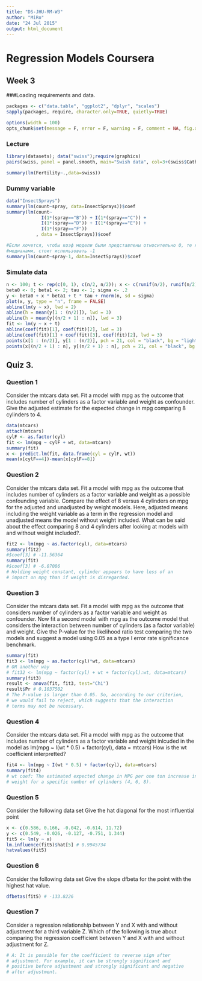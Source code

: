 ```yaml
---
title: "DS-JHU-RM-W3"
author: "MiRo"
date: "24 Jul 2015"
output: html_document
---
```


# Regression Models Coursera
## Week 3
###Loading requirements and data.
```r
packages <- c("data.table", "ggplot2", "dplyr", "scales")
sapply(packages, require, character.only=TRUE, quietly=TRUE)

options(width = 100)
opts_chunk$set(message = F, error = F, warning = F, comment = NA, fig.align = 'center', dpi = 100, tidy = F, cache.path = '.cache/', fig.path = 'fig/')
```

### Lecture
```r
library(datasets); data("swiss");require(graphics)
pairs(swiss, panel = panel.smooth, main="Swish data", col=3+(swiss$Catholic>50))

summary(lm(Fertility~.,data=swiss))
```

### Dummy variable
```r
data("InsectSprays")
summary(lm(count~spray, data=InsectSprays))$coef
summary(lm(count~
             I(1*(spray=="B")) + I(1*(spray=="C")) + 
             I(1*(spray=="D")) + I(1*(spray=="E")) +
             I(1*(spray=="F"))
           , data = InsectSprays))$coef

#Если хочется, чтобы коэф модели были представлены относительно 0, те являлись
#медианами, стоит использовать -1
summary(lm(count~spray-1, data=InsectSprays))$coef
```

### Simulate data
```r
n <- 100; t <- rep(c(0, 1), c(n/2, n/2)); x <- c(runif(n/2), runif(n/2)); 
beta0 <- 0; beta1 <- 2; tau <- 1; sigma <- .2
y <- beta0 + x * beta1 + t * tau + rnorm(n, sd = sigma)
plot(x, y, type = "n", frame = FALSE)
abline(lm(y ~ x), lwd = 2)
abline(h = mean(y[1 : (n/2)]), lwd = 3)
abline(h = mean(y[(n/2 + 1) : n]), lwd = 3)
fit <- lm(y ~ x + t)
abline(coef(fit)[1], coef(fit)[2], lwd = 3)
abline(coef(fit)[1] + coef(fit)[3], coef(fit)[2], lwd = 3)
points(x[1 : (n/2)], y[1 : (n/2)], pch = 21, col = "black", bg = "lightblue", cex = 2)
points(x[(n/2 + 1) : n], y[(n/2 + 1) : n], pch = 21, col = "black", bg = "salmon", cex = 2)
```



## Quiz 3.
### Question 1
Consider the mtcars data set. Fit a model with mpg as the outcome 
that includes number of cylinders as a factor variable and weight
as confounder. Give the adjusted estimate for the expected change
in mpg comparing 8 cylinders to 4.
```r
data(mtcars)
attach(mtcars)
cylF <- as.factor(cyl)
fit <- lm(mpg ~ cylF + wt, data=mtcars)
summary(fit)
x <- predict.lm(fit, data.frame(cyl = cylF, wt))
mean(x[cylF==4])-mean(x[cylF==8])
```

### Question 2
Consider the mtcars data set. Fit a model with mpg as the outcome
that includes number of cylinders as a factor variable and weight
as a possible confounding variable. Compare the effect of 8 versus
4 cylinders on mpg for the adjusted and unadjusted by weight models.
Here, adjusted means including the weight variable as a term in the
regression model and unadjusted means the model without weight 
included. What can be said about the effect comparing 8 and 4 cylinders
after looking at models with and without weight included?.
```r
fit2 <- lm(mpg ~ as.factor(cyl), data=mtcars)
summary(fit2) 
#$coef[3] # -11.56364
summary(fit)
#$coef[3] # -6.07086
# Holding weight constant, cylinder appears to have less of an 
# impact on mpg than if weight is disregarded.
```

### Question 3
Consider the mtcars data set. Fit a model with mpg as the outcome that 
considers number of cylinders as a factor variable and weight as confounder.
Now fit a second model with mpg as the outcome model that considers the 
interaction between number of cylinders (as a factor variable) and weight.
Give the P-value for the likelihood ratio test comparing the two models 
and suggest a model using 0.05 as a type I error rate significance benchmark.
```r
summary(fit)
fit3 <- lm(mpg ~ as.factor(cyl)*wt, data=mtcars)
# OR another way
# fit32 <- lm(mpg ~ factor(cyl) + wt + factor(cyl):wt, data=mtcars)
summary(fit3)
result <- anova(fit, fit3, test="Chi")
result$Pr # 0.1037502
# The P-value is larger than 0.05. So, according to our criterion, 
# we would fail to reject, which suggests that the interaction 
# terms may not be necessary.

```


### Question 4
Consider the mtcars data set. Fit a model with mpg as the outcome that 
includes number of cylinders as a factor variable and weight inlcuded in 
the model as
lm(mpg ~ I(wt * 0.5) + factor(cyl), data = mtcars)
How is the wt coefficient interpretted?
```r
fit4 <- lm(mpg ~ I(wt * 0.5) + factor(cyl), data=mtcars)
summary(fit4)
# wt coef: The estimated expected change in MPG per one ton increase in 
# weight for a specific number of cylinders (4, 6, 8).

```


### Question 5
Consider the following data set
Give the hat diagonal for the most influential point
```r
x <- c(0.586, 0.166, -0.042, -0.614, 11.72)
y <- c(0.549, -0.026, -0.127, -0.751, 1.344)
fit5 <- lm(y ~ x)
lm.influence(fit5)$hat[5] # 0.9945734
hatvalues(fit5)
```

### Question 6
Consider the following data set
Give the slope dfbeta for the point with the highest hat value.
```r
dfbetas(fit5) # -133.8226
```

### Question 7
Consider a regression relationship between Y and X with and 
without adjustment for a third variable Z. Which of the following
is true about comparing the regression coefficient between Y 
and X with and without adjustment for Z.
```r
# A: It is possible for the coefficient to reverse sign after 
# adjustment. For example, it can be strongly significant and 
# positive before adjustment and strongly significant and negative 
# after adjustment.
```
